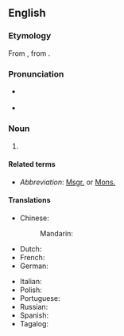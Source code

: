 {{also|monsignor}}

==English==

===Etymology===
From {{etyl|it|en}} {{m|it|monsignore}}, from {{etyl|fr|en}} {{m|fr|monseigneur}}.

===Pronunciation===
* {{a|UK}} {{IPA|/mɒnˈsiː.njə/|/mɒn.siːˈnjɔː/|lang=en}}
* {{a|US}} {{IPA|/mɑnˈsiː.njɚ/|lang=en}}

===Noun===
{{wikipedia}}
{{en-noun|Monsignori}}

# {{n-g|An [[ecclesiastic]] [[title]] bestowed on some [[Roman Catholic]] [[cleric]]s by the [[Pope]]}}

====Related terms====
* ''Abbreviation'': [[Msgr.]] or [[Mons.]]

====Translations====
{{trans-top|ecclesiastic title bestowed on some Roman Catholic clerics by the Pope}}
* Chinese:
*: Mandarin: {{t|cmn|蒙席|tr=méngxí}}
* Dutch: {{t+|nl|monseigneur|m}}
* French: {{t+|fr|Monseigneur}}
* German: {{t+|de|Monsignore|m}}
{{trans-mid}}
* Italian: {{t+|it|monsignore|m}}
* Polish: {{t+|pl|prałat|m}}
* Portuguese: {{t|pt|monsenhor|m}}
* Russian: {{t+|ru|монсеньо́р|m}}
* Spanish: {{t+|es|monseñor|m}}
* Tagalog: {{t|tl|monsenyor}}
{{trans-bottom}}